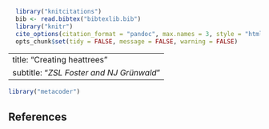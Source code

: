 ```r
  library("knitcitations")
  bib <- read.bibtex("bibtexlib.bib")
  library("knitr")
  cite_options(citation_format = "pandoc", max.names = 3, style = "html", hyperlink = "to.doc")
  opts_chunk$set(tidy = FALSE, message = FALSE, warning = FALSE)
```
---
title: "Creating heattrees"
subtitle: "*ZSL Foster and NJ Gr&uuml;nwald*"
---



```r
library("metacoder")
```


References
----------

<!--- ref --->
